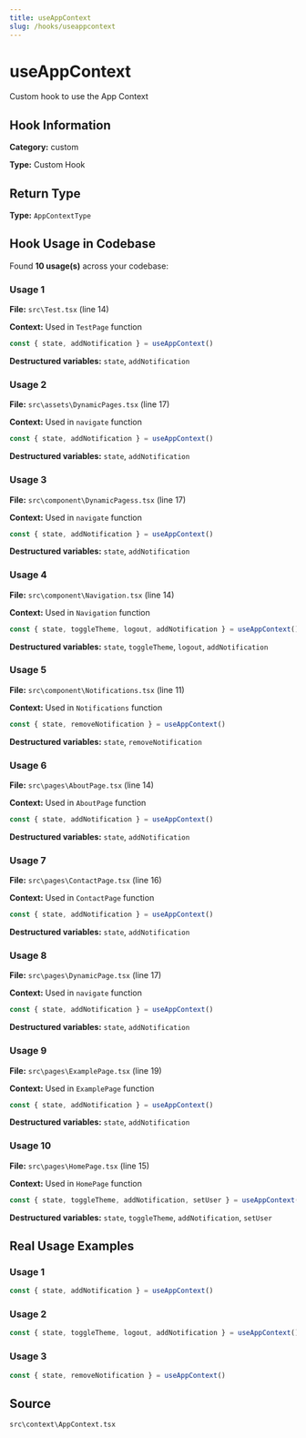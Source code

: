 ```yaml
---
title: useAppContext
slug: /hooks/useappcontext
---
```


# useAppContext

Custom hook to use the App Context

## Hook Information

**Category:** custom

**Type:** Custom Hook


## Return Type

**Type:** `AppContextType`

## Hook Usage in Codebase

Found **10 usage(s)** across your codebase:

### Usage 1

**File:** `src\Test.tsx` (line 14)

**Context:** Used in `TestPage` function

```typescript
const { state, addNotification } = useAppContext()
```

**Destructured variables:** `state`, `addNotification`

### Usage 2

**File:** `src\assets\DynamicPages.tsx` (line 17)

**Context:** Used in `navigate` function

```typescript
const { state, addNotification } = useAppContext()
```

**Destructured variables:** `state`, `addNotification`

### Usage 3

**File:** `src\component\DynamicPagess.tsx` (line 17)

**Context:** Used in `navigate` function

```typescript
const { state, addNotification } = useAppContext()
```

**Destructured variables:** `state`, `addNotification`

### Usage 4

**File:** `src\component\Navigation.tsx` (line 14)

**Context:** Used in `Navigation` function

```typescript
const { state, toggleTheme, logout, addNotification } = useAppContext()
```

**Destructured variables:** `state`, `toggleTheme`, `logout`, `addNotification`

### Usage 5

**File:** `src\component\Notifications.tsx` (line 11)

**Context:** Used in `Notifications` function

```typescript
const { state, removeNotification } = useAppContext()
```

**Destructured variables:** `state`, `removeNotification`

### Usage 6

**File:** `src\pages\AboutPage.tsx` (line 14)

**Context:** Used in `AboutPage` function

```typescript
const { state, addNotification } = useAppContext()
```

**Destructured variables:** `state`, `addNotification`

### Usage 7

**File:** `src\pages\ContactPage.tsx` (line 16)

**Context:** Used in `ContactPage` function

```typescript
const { state, addNotification } = useAppContext()
```

**Destructured variables:** `state`, `addNotification`

### Usage 8

**File:** `src\pages\DynamicPage.tsx` (line 17)

**Context:** Used in `navigate` function

```typescript
const { state, addNotification } = useAppContext()
```

**Destructured variables:** `state`, `addNotification`

### Usage 9

**File:** `src\pages\ExamplePage.tsx` (line 19)

**Context:** Used in `ExamplePage` function

```typescript
const { state, addNotification } = useAppContext()
```

**Destructured variables:** `state`, `addNotification`

### Usage 10

**File:** `src\pages\HomePage.tsx` (line 15)

**Context:** Used in `HomePage` function

```typescript
const { state, toggleTheme, addNotification, setUser } = useAppContext()
```

**Destructured variables:** `state`, `toggleTheme`, `addNotification`, `setUser`



## Real Usage Examples

### Usage 1

```typescript
const { state, addNotification } = useAppContext()
```

### Usage 2

```typescript
const { state, toggleTheme, logout, addNotification } = useAppContext()
```

### Usage 3

```typescript
const { state, removeNotification } = useAppContext()
```

## Source
`src\context\AppContext.tsx`